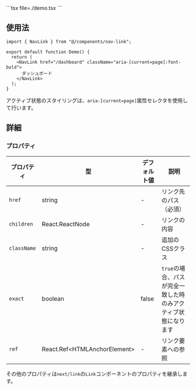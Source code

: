 
<DemoCanvas>
  <DemoPreview>
    <Demo />
  </DemoPreview>
  <DemoCode>
    ```tsx file=./demo.tsx
    ```
  </DemoCode>
</DemoCanvas>

## 使用法

```tsx
import { NavLink } from "@/components/nav-link";

export default function Demo() {
  return (
    <NavLink href="/dashboard" className="aria-[current=page]:font-bold">
      ダッシュボード
    </NavLink>
  );
}
```

アクティブ状態のスタイリングは、`aria-[current=page]`属性セレクタを使用して行います。

## 詳細

### プロパティ

| プロパティ | 型 | デフォルト値 | 説明 |
|-----------|----|------------|------|
| `href` | string | - | リンク先のパス（必須） |
| `children` | React.ReactNode | - | リンクの内容 |
| `className` | string | - | 追加のCSSクラス |
| `exact` | boolean | false | `true`の場合、パスが完全一致した時のみアクティブ状態になります |
| `ref` | React.Ref&lt;HTMLAnchorElement&gt; | - | リンク要素への参照 |

その他のプロパティは`next/link`の`Link`コンポーネントのプロパティを継承します。